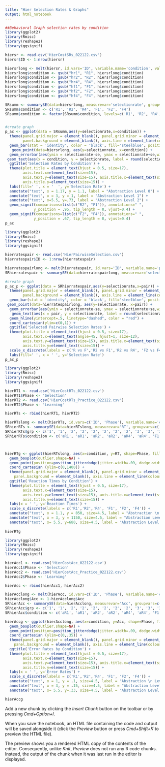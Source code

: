 ```yaml
---
title: "Hier Selection Rates & Graphs"
output: html_notebook
---
```

```r
##Behavioral Graph selection rates by condition
library(ggplot2)
library(Rmisc)
library(reshape2)
library(ggsignif)

hiersr <- read.csv('HierCostSRs_022122.csv')
hiersr$ID <- 1:nrow(hiersr)

hiersrlong <- melt(hiersr, id.vars='ID', variable.name='condition', value.name='selectionrate')
hiersrlong$condition <- gsub("hr1", "R1", hiersrlong$condition)
hiersrlong$condition <- gsub("hr2", "R2", hiersrlong$condition)
hiersrlong$condition <- gsub("hr4", "R4", hiersrlong$condition)
hiersrlong$condition <- gsub("hf1", "F1", hiersrlong$condition)
hiersrlong$condition <- gsub("hf2", "F2", hiersrlong$condition)
hiersrlong$condition <- gsub("hf4", "F4", hiersrlong$condition)

SRsumm <- summarySE(data=hiersrlong, measurevar='selectionrate', groupvars='condition')
SRsumm$condition <- c('R1', 'R2', 'R4', 'F1', 'F2', 'F4')
SRsumm$condition <- factor(SRsumm$condition, levels=c('R1', 'R2', 'R4', 'F1', 'F2', 'F4'))


#create graph
p_ac <- ggplot(data = SRsumm,aes(y=selectionrate,x=condition)) +
  theme(panel.grid.major = element_blank(), panel.grid.minor = element_blank(),
        panel.background = element_blank(), axis.line = element_line(colour = "black")) + 
  geom_bar(stat = 'identity', color = 'black', fill='steelblue', position = position_dodge(.9)) +
   geom_point(data=hiersrlong, aes(y=selectionrate, x=condition)) + 
  geom_errorbar(aes(ymin = selectionrate-se, ymax = selectionrate+se,width = .3),position=position_dodge(.9)) +
 geom_text(aes(x = condition, y = selectionrate, label = round(selectionrate, digits=2)), position = position_stack(vjust = .5), size = 4)+
  ggtitle('Selection Rates by Condition') + 
  theme(plot.title = element_text(hjust = 0.5, size=17),
        axis.text.x=element_text(size=15),
        axis.text.y=element_text(size=15), axis.title.x=element_text(size=15),
        axis.title.y=element_text(size=15)) +
  labs(fill=' ', x = '  ', y='Selection Rate') + 
  annotate("text", x = 1.17, y = 1.1, label = "Abstraction Level 0") + 
  annotate("text", x = 3, y = 1, label = "Abstraction Level 1") +
  annotate("text", x=5.5, y=.73, label = "Abstraction Level 2") +
  geom_signif(comparisons=list(c("R2", "F1")), annotations=" ",
             y_position = .95, tip_length = 0, vjust=0.4) + 
  geom_signif(comparisons=list(c("F2", "F4")), annotations=" ",
             y_position = .67, tip_length = 0, vjust=0.4) 
p_ac
```


```r
library(ggplot2)
library(Rmisc)
library(reshape2)
library(ggsignif)

hierratespair <- read.csv('HierPairwiseSelection.csv')
hierratespair$ID <- 1:nrow(hierratespair)

hierratespairlong <- melt(hierratespair, id.vars='ID', variable.name='pair', value.name='selectionrate')
SRhierratespair <- summarySE(data=hierratespairlong, measurevar='selectionrate', groupvars='pair', na.rm=T)

#create graph
p_ac_p <- ggplot(data = SRhierratespair,aes(y=selectionrate,x=pair)) +
  theme(panel.grid.major = element_blank(), panel.grid.minor = element_blank(),
        panel.background = element_blank(), axis.line = element_line(colour = "black")) + 
  geom_bar(stat = 'identity', color = 'black', fill='steelblue', position = position_dodge(.9)) +
 geom_point(data=hierratespairlong, aes(y=selectionrate, x=pair)) + 
  geom_errorbar(aes(ymin = selectionrate-se, ymax = selectionrate+se,width = .3),position=position_dodge(.9)) +
   geom_text(aes(x = pair, y = selectionrate, label = round(selectionrate, digits=2)), position = position_stack(vjust = .5), size = 4)+
  geom_hline(yintercept=.5, linetype="dashed", color = "red") +
  coord_cartesian(ylim=c(0,1)) + 
  ggtitle('Selected Pairwise Selection Rates') + 
  theme(plot.title = element_text(hjust = 0.5, size=17),
        axis.text.x=element_text(angle=45, hjust=1, size=12),
        axis.text.y=element_text(size=15), axis.title.x=element_text(size=15),
        axis.title.y=element_text(size=15)) +
  scale_x_discrete(labels = c('R vs F','R2 vs F1','R2 vs R4', 'F2 vs F4', 'R3 vs F3')) + 
  labs(fill=' ', x = ' ', y='Selection Rate')
p_ac_p
```




```r
library(ggplot2)
library(Rmisc)
library(reshape2)
library(ggsignif)

hierRT1 <- read.csv('HierCostRTs_022122.csv')
hierRT1$Phase <- 'Selection'
hierRT2 <- read.csv('HierCostRTs_Practice_022122.csv')
hierRT2$Phase <- 'Learning'

hierRTs <- rbind(hierRT1, hierRT2)

hierRTslong <- melt(hierRTs, id.vars=c('ID', 'Phase'), variable.name='condition', value.name='RT')
SRhierRTs <- summarySE(data=hierRTslong, measurevar='RT', groupvars=c('condition', 'Phase'), na.rm=T)
SRhierRTs$grp <- c('1', '1', '2', '2', '2', '2', '2', '2', '3', '3', '3', '3')
SRhierRTs$condition <- c('aR1', 'aR1', 'aR2', 'aR2', 'aR4', 'aR4', 'F1', 'F1', 'F2', 'F2', 'F4', 'F4')



hierRTg <- ggplot(hierRTslong, aes(x=condition, y=RT, shape=Phase, fill=Phase)) +
  geom_boxplot(outlier.shape=NA) + 
  geom_point(position=position_jitterdodge(jitter.width=.09, dodge.width=.75)) + 
  coord_cartesian (ylim=c(0,1400)) +
  theme(panel.grid.major = element_blank(), panel.grid.minor = element_blank(),
    panel.background = element_blank(), axis.line = element_line(colour = "black")) +
  ggtitle('Reaction Times by Condition') + 
  theme(plot.title = element_text(hjust = 0.5, size=17),
        axis.text.x=element_text(size=15),
        axis.text.y=element_text(size=15), axis.title.x=element_text(size=15),
        axis.title.y=element_text(size=15)) +
  labs(x = ' ', y='Reaction Times') +
  scale_x_discrete(labels = c('R1','R2','R4', 'F1', 'F2', 'F4')) +
  annotate("text", x = 1.1, y = 850, size=4.5, label = "Abstraction \n Level 0") + 
  annotate("text", x = 3, y = 1150, size=4.5, label = "Abstraction Level 1") +
  annotate("text", x= 5.5, y=680, size=4.5, label = "Abstraction Level 2")
  
hierRTg
```



```r
library(ggplot2)
library(Rmisc)
library(reshape2)
library(ggsignif)

hierAcc1 <- read.csv('HierCostAcc_022122.csv')
hierAcc1$Phase <- 'Selection'
hierAcc2 <- read.csv('HierCostAcc_Practice_022122.csv')
hierAcc2$Phase <- 'Learning'

hierAcc <- rbind(hierAcc1, hierAcc2)

hierAcclong <- melt(hierAcc, id.vars=c('ID', 'Phase'), variable.name='condition', value.name='Acc')
hierAcclong$Acc <- 1-hierAcclong$Acc
SRhierAcc <- summarySE(data=hierAcclong, measurevar='Acc', groupvars=c('condition', 'Phase'), na.rm=T)
SRhierAcc$grp <- c('1', '1', '2', '2', '2', '2', '2', '2', '3', '3', '3', '3')
SRhierAcc$condition <- c('aR1', 'aR1', 'aR2', 'aR2', 'aR4', 'aR4', 'F1', 'F1', 'F2', 'F2', 'F4', 'F4')

hierAccg <- ggplot(hierAcclong, aes(x=condition, y=Acc, shape=Phase, fill=Phase)) +
  geom_boxplot(outlier.shape=NA) + 
  geom_point(position=position_jitterdodge(jitter.width=.09, dodge.width=.75)) + 
  coord_cartesian (ylim=c(0,.35)) +
  theme(panel.grid.major = element_blank(), panel.grid.minor = element_blank(),
    panel.background = element_blank(), axis.line = element_line(colour = "black")) +
  ggtitle('Error Rates by Condition') + 
  theme(plot.title = element_text(hjust = 0.5, size=17),
        axis.text.x=element_text(size=15),
        axis.text.y=element_text(size=15), axis.title.x=element_text(size=15),
        axis.title.y=element_text(size=15)) +
  labs(x = ' ', y='Error Rates') +
  scale_x_discrete(labels = c('R1','R2','R4', 'F1', 'F2', 'F4')) + 
  annotate("text", x = 1, y = .1, size=4.5, label = "Abstraction \n Level 0") + 
  annotate("text", x = 3, y = .15, size=4.5, label = "Abstraction Level 1") +
  annotate("text", x= 5.5, y=.33, size=4.5, label = "Abstraction Level 2")

hierAccg
```
Add a new chunk by clicking the *Insert Chunk* button on the toolbar or by pressing *Cmd+Option+I*.

When you save the notebook, an HTML file containing the code and output will be saved alongside it (click the *Preview* button or press *Cmd+Shift+K* to preview the HTML file). 

The preview shows you a rendered HTML copy of the contents of the editor. Consequently, unlike *Knit*, *Preview* does not run any R code chunks. Instead, the output of the chunk when it was last run in the editor is displayed.

